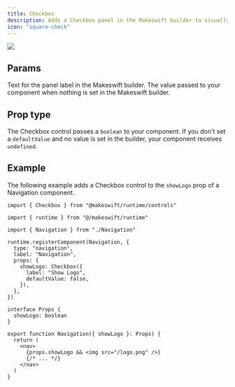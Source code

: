 ```yaml
---
title: Checkbox
description: Adds a Checkbox panel in the Makeswift builder to visually edit a `boolean` prop.
icon: "square-check"
---
```


<Frame
  type="glass"
  caption="A checkbox panel on a Navigation component to show the logo"
>
  <img src="/images/checkbox-panel.png" />
</Frame>

## Params

<ParamField query="label" type="string" default="Label">
  Text for the panel label in the Makeswift builder.
</ParamField>

<ParamField query="defaultValue" type="boolean">
  The value passed to your component when nothing is set in the Makeswift
  builder.
</ParamField>

## Prop type

The Checkbox control passes a `boolean` to your component. If you don't set a `defaultValue` and no value is set in the builder, your component receives `undefined`.

## Example

The following example adds a Checkbox control to the `showLogo` prop of a Navigation component.

<CodeGroup>

```tsx Navigation.makeswift.ts
import { Checkbox } from "@makeswift/runtime/controls"

import { runtime } from "@/makeswift/runtime"

import { Navigation } from "./Navigation"

runtime.registerComponent(Navigation, {
  type: "navigation",
  label: "Navigation",
  props: {
    showLogo: Checkbox({
      label: "Show Logo",
      defaultValue: false,
    }),
  },
})
```

```tsx Navigation.tsx
interface Props {
  showLogo: boolean
}

export function Navigation({ showLogo }: Props) {
  return (
    <nav>
      {props.showLogo && <img src="/logo.png" />}
      {/* ... */}
    </nav>
  )
}
```

</CodeGroup>
